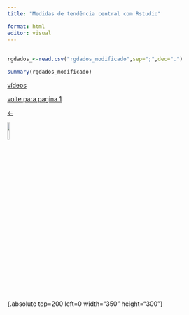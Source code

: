 ```yaml
---
title: "Medidas de tendência central com Rstudio"

format: html
editor: visual
---
```


## 

```r
rgdados_<-read.csv("rgdados_modificado",sep=";",dec=".")

summary(rgdados_modificado)


```

[vídeos](pagina3.html)

[volte para pagina 1](index.html)

[<-](index.html)

[![](seta.png){.absolute width=10%}](index.html)



{.absolute top=200 left=0 width="350" height="300"}
